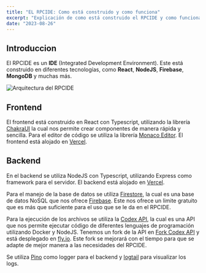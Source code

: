 ```yaml
---
title: "EL RPCIDE: Como está construido y como funciona"
excerpt: "Explicación de como está construido el RPCIDE y como funciona, así como los componentes que lo conforman."
date: "2023-08-26"
---
```


## Introduccion

El RPCIDE es un **IDE** (Integrated Development Environment). Este está construido en diferentes tecnologías, como **React**, **NodeJS**, **Firebase**, **MongoDB** y muchas más.

![Arquitectura del RPCIDE](https://firebasestorage.googleapis.com/v0/b/blog-e296e.appspot.com/o/posts%2Frelease-rpcide%2Farchitect.png?alt=media&token=32db72f5-57e0-4b70-8782-e2c42816d502)

## Frontend

El frontend está construido en React con Typescript, utilizando la librería [ChakraUI](https://chakra-ui.com/) la cual nos permite crear componentes de manera rápida y sencilla. Para el editor de código se utiliza la librería [Monaco Editor](https://www.npmjs.com/package/@monaco-editor/react). El frontend está alojado en [Vercel](https://vercel.com).

## Backend

En el backend se utiliza NodeJS con Typescript, utilizando Express como framework para el servidor. El backend está alojado en [Vercel](https://vercel.com).

Para el manejo de la base de datos se utiliza [Firestore](https://firebase.google.com/docs/firestore), la cual es una base de datos NoSQL que nos ofrece [Firebase](https://firebase.google.com/). Este nos ofrece un limite gratuito que es más que suficiente para el uso que se le da en el RPCIDE.

Para la ejecución de los archivos se utiliza la [Codex API](https://github.com/Jaagrav/CodeX-API), la cual es una API que nos permite ejecutar código de diferentes lenguajes de programación utilizando Docker y NodeJS. Tenemos un fork de la API en [Fork Codex API](https://github.com/rpcide/CodeX-API) y está desplegado en [fly.io](https://fly.io). Este fork se mejorará con el tiempo para que se adapte de mejor manera a las necesidades del RPCIDE.

Se utiliza [Pino](https://github.com/pinojs/pino-http) como logger para el backend y [logtail](https://betterstack.com/logs) para visualizar los logs.